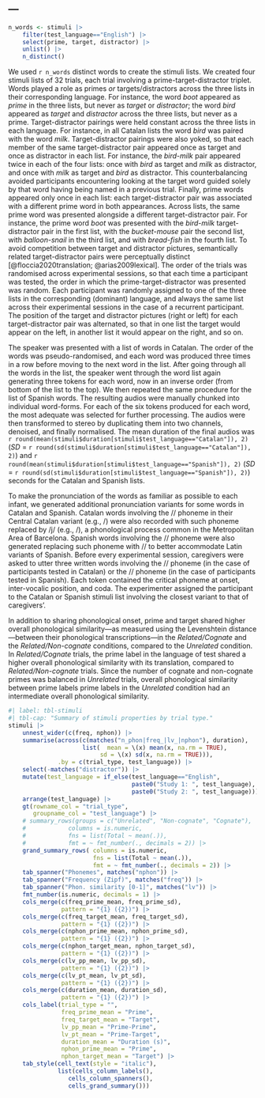 ---
---

```r
n_words <- stimuli |>
	filter(test_language=="English") |> 
	select(prime, target, distractor) |> 
	unlist() |> 
	n_distinct()
```

We used `r n_words` distinct words to create the stimuli lists. We created four stimuli lists of 32 trials, each trial involving a prime-target-distractor triplet. Words played a role as primes *or* targets/distractors across the three lists in their corresponding language. For instance, the word *boot* appeared as *prime* in the three lists, but never as *target* or *distractor*; the word *bird* appeared as *target* and *distractor* across the three lists, but never as a prime. Target-distractor pairings were held constant across the three lists in each language. For instance, in all Catalan lists the word *bird* was paired with the word *milk*. Target-distractor pairings were also yoked, so that each member of the same target-distractor pair appeared once as target and once as distractor in each list. For instance, the *bird*-*milk* pair appeared twice in each of the four lists: once with *bird* as target and *milk* as distractor, and once with *milk* as target and *bird* as distractor. This counterbalancing avoided participants encountering looking at the target word guided solely by that word having being named in a previous trial. Finally, prime words appeared only once in each list: each target-distractor pair was associated with a different prime word in both appearances. Across lists, the same prime word was presented alongside a different target-distractor pair. For instance, the prime word *boot* was presented with the *bird*-*milk* target-distractor pair in the first list, with the *bucket*-*mouse* pair the second list, with *balloon*-*snail* in the third list, and with *bread*-*fish* in the fourth list. To avoid competition between target and distractor pictures, semantically related target-distractor pairs were perceptually distinct [@floccia2020translation; @arias2009lexical]. The order of the trials was randomised across experimental sessions, so that each time a participant was tested, the order in which the prime-target-distractor was presented was random. Each participant was randomly assigned to one of the three lists in the corresponding (dominant) language, and always the same list across their experimental sessions in the case of a recurrent participant. The position of the target and distractor pictures (right or left) for each target-distractor pair was alternated, so that in one list the target would appear on the left, in another list it would appear on the right, and so on.

The speaker was presented with a list of words in Catalan. The order of the words was pseudo-randomised, and each word was produced three times in a row before moving to the next word in the list. After going through all the words in the list, the speaker went through the word list again generating three tokens for each word, now in an inverse order (from bottom of the list to the top). We then repeated the same procedure for the list of Spanish words. The resulting audios were manually chunked into individual word-forms. For each of the six tokens produced for each word, the most adequate was selected for further processing. The audios were then transformed to stereo by duplicating them into two channels, denoised, and finally normalised. The mean duration of the final audios was `r round(mean(stimuli$duration[stimuli$test_language=="Catalan"]), 2)` (*SD* = `r round(sd(stimuli$duration[stimuli$test_language=="Catalan"]), 2)`) and `r round(mean(stimuli$duration[stimuli$test_language=="Spanish"]), 2)` (*SD* = `r round(sd(stimuli$duration[stimuli$test_language=="Spanish"]), 2)`) seconds for the Catalan and Spanish lists.

To make the pronunciation of the words as familiar as possible to each infant, we generated additional pronunciation variants for some words in Catalan and Spanish. Catalan words involving the /\textipa{L}/ phoneme in their Central Catalan variant (e.g., /\textipa{'Lu.n@}) were also recorded with such phoneme replaced by /j/ (e.g., /\textipa{'ju.n@}), a phonological process common in the Metropolitan Area of Barcelona. Spanish words involving the /\textipa{T}/ phoneme were also generated replacing such phoneme with /\textipa{s}/ to better accommodate Latin variants of Spanish. Before every experimental session, caregivers were asked to utter three written words involving the /\textipa{L}/ phoneme (in the case of participants tested in Catalan) or the /\textipa{T}/ phoneme (in the case of participants tested in Spanish). Each token contained the critical phoneme at onset, inter-vocalic position, and coda. The experimenter assigned the participant to the Catalan or Spanish stimuli list involving the closest variant to that of caregivers'.

In addition to sharing phonological onset, prime and target shared higher overall phonological similarity---as measured using the Levenshtein distance---between their phonological transcriptions---in the *Related/Cognate* and the *Related/Non-cognate* conditions, compared to the *Unrelated* condition. In *Related/Cognate* trials, the prime label in the language of test shared a higher overall phonological similarity with its translation, compared to *Related/Non-cognate* trials. Since the number of cognate and non-cognate primes was balanced in *Unrelated* trials, overall phonological similarity between prime labels prime labels in the *Unrelated* condition had an intermediate overall phonological similarity.

```r
#| label: tbl-stimuli
#| tbl-cap: "Summary of stimuli properties by trial type."
stimuli |>
	unnest_wider(c(freq, nphon)) |>
	summarise(across(c(matches("n_phon|freq_|lv_|nphon"), duration),
					 list(	mean = \(x) mean(x, na.rm = TRUE),
					 	  sd = \(x) sd(x, na.rm = TRUE))),
			  .by = c(trial_type, test_language)) |>
	select(-matches("distractor")) |>
	mutate(test_language = if_else(test_language=="English",
								   paste0("Study 1: ", test_language),
								   paste0("Study 2: ", test_language))) |>
	arrange(test_language) |> 
	gt(rowname_col = "trial_type",
	   groupname_col = "test_language") |>
	# summary_rows(groups = c("Unrelated", "Non-cognate", "Cognate"),
	# 			 columns = is.numeric,
	# 			 fns = list(Total ~ mean(.)),
	# 			 fmt = ~ fmt_number(., decimals = 2)) |>
	grand_summary_rows(	columns = is.numeric,
						fns = list(Total ~ mean(.)),
						fmt = ~ fmt_number(., decimals = 2)) |>
	tab_spanner("Phonemes", matches("nphon")) |>
	tab_spanner("Frequency (Zipf)", matches("freq")) |>
	tab_spanner("Phon. similarity [0-1]", matches("lv")) |>
	fmt_number(is.numeric, decimals = 1) |>
	cols_merge(c(freq_prime_mean, freq_prime_sd),
			   pattern = "{1} ({2})") |>
	cols_merge(c(freq_target_mean, freq_target_sd),
			   pattern = "{1} ({2})") |>
	cols_merge(c(nphon_prime_mean, nphon_prime_sd),
			   pattern = "{1} ({2})") |>
	cols_merge(c(nphon_target_mean, nphon_target_sd),
			   pattern = "{1} ({2})") |>
	cols_merge(c(lv_pp_mean, lv_pp_sd),
			   pattern = "{1} ({2})") |>
	cols_merge(c(lv_pt_mean, lv_pt_sd),
			   pattern = "{1} ({2})") |>
	cols_merge(c(duration_mean, duration_sd),
			   pattern = "{1} ({2})") |>
	cols_label(trial_type = "",
			   freq_prime_mean = "Prime",
			   freq_target_mean = "Target",
			   lv_pp_mean = "Prime-Prime",
			   lv_pt_mean = "Prime-Target",
			   duration_mean = "Duration (s)",
			   nphon_prime_mean = "Prime",
			   nphon_target_mean = "Target") |>
	tab_style(cell_text(style = "italic"),
			  list(cells_column_labels(),
			  	 cells_column_spanners(),
			  	 cells_grand_summary()))
```


